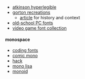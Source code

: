 
- [atkinson hyperlegible](https://www.brailleinstitute.org/freefont/)
- [gorton recreations](https://aresluna.org/the-hardest-working-font-in-manhattan/recreations)
  - [article](https://aresluna.org/the-hardest-working-font-in-manhattan/) for history and context 
- [old-school PC fonts](https://int10h.org/oldschool-pc-fonts/fontlist/)
- [video game font collection](http://www.thealmightyguru.com/Wiki/index.php?title=Video_game_font_collection)


#### monospace

- [coding fonts](https://coding-fonts.pages.dev/)
- [comic mono](https://dtinth.github.io/comic-mono-font/)
- [hack](https://sourcefoundry.org/hack/)
- [mono lisa](https://www.monolisa.dev/)
- [monoid](https://larsenwork.com/monoid/)
